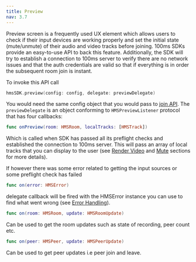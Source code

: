 ```yaml
---
title: Preview
nav: 3.7
---
```


Preview screen is a frequently used UX element which allows users to check if their input devices are working properly and set the initial state (mute/unmute) of their audio and video tracks before joining. 100ms SDKs provide an easy-to-use API to back this feature. Additionally, the SDK will try to establish a connection to 100ms server to verify there are no network issues and that the auth credentials are valid so that if everything is in order the subsequent room join is instant.

To invoke this API call

```swift
hmsSDK.preview(config: config, delegate: previewDelegate)
```

You would need the same config object that you would pass to [join API](join). The `previewDelegate` is an object conforming to `HMSPreviewListener` protocol that has four callbacks:

```swift
func onPreview(room: HMSRoom, localTracks: [HMSTrack])
```

Which is called when SDK has passed all its preflight checks and established the connection to 100ms server. This will pass an array of local tracks that you can display to the user (see [Render Video](render-video) and [Mute](mute) sections for more details).

If however there was some error related to getting the input sources or some preflight check has failed 

```swift
func on(error: HMSError)
```

delegate callback will be fired with the HMSError instance you can use to find what went wrong (see [Error Handling](error-handling)).

```swift
func on(room: HMSRoom, update: HMSRoomUpdate)
```

Can be used to get the room updates such as state of recording, peer count etc.


```swift
func on(peer: HMSPeer, update: HMSPeerUpdate)
```

Can be used to get peer updates i.e peer join and leave. 